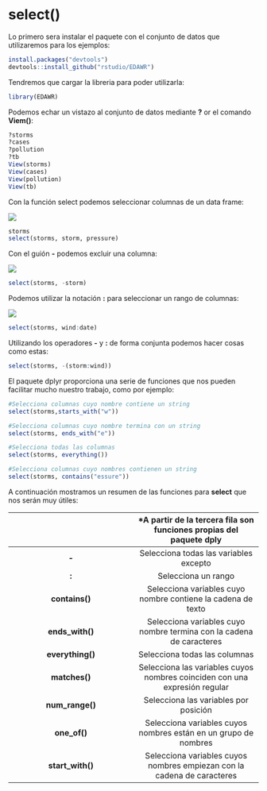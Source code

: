 
# select()

Lo primero sera instalar el paquete con el conjunto de datos que utilizaremos para los ejemplos:  


```r
install.packages("devtools")
devtools::install_github("rstudio/EDAWR")

```  


Tendremos que cargar la libreria para poder utilizarla:  


```r
library(EDAWR)

```  


Podemos echar un vistazo al conjunto de datos mediante __?__ or el comando __Viem()__:  


```r
?storms
?cases
?pollution
?tb
View(storms)
View(cases)
View(pollution)
View(tb)
```  


Con la función select podemos seleccionar columnas de un data frame:  


![](select.PNG)  


```r
storms
select(storms, storm, pressure)

```  


Con el guión __-__ podemos excluir una columna:  


![](select1.PNG)  


```r

select(storms, -storm)

```  


Podemos utilizar la notación __:__ para seleccionar un rango de columnas:  


![](select2.PNG)  


```r
select(storms, wind:date)

```  


Utilizando los operadores __-__ y __:__ de forma conjunta  podemos hacer cosas como estas:  


```r
select(storms, -(storm:wind))

```  


El paquete dplyr proporciona una serie de funciones que nos pueden facilitar mucho nuestro trabajo, como por ejemplo:  


```r
#Selecciona columnas cuyo nombre contiene un string
select(storms,starts_with("w"))
```  


```r
#Selecciona columnas cuyo nombre termina con un string
select(storms, ends_with("e"))
```  


```r
#Selecciona todas las columnas
select(storms, everything())
```  


```r
#Selecciona columnas cuyo nombres contienen un string
select(storms, contains("essure"))

```  




A continuación mostramos un resumen de las funciones para __select__ que nos serán muy útiles:  



|        | *A partir de la tercera fila son funciones propias del paquete dply |
| :---: | :---: |
| __-__ | Selecciona todas las variables excepto|
| __:__ | Selecciona un rango |
| __contains()__ | Selecciona variables cuyo nombre contiene la cadena de texto |
| __ends_with()__ | Selecciona variables cuyo nombre termina con la cadena de caracteres |
| __everything()__ | Selecciona todas las columnas |
| __matches()__ | Selecciona las variables cuyos nombres coinciden con una expresión regular |
| __num_range()__ | Selecciona las variables por posición |
| __one_of()__ | Selecciona variables cuyos nombres están en un grupo de nombres |
| __start_with()__ | Selecciona variables cuyos nombres empiezan con la cadena de caracteres |









